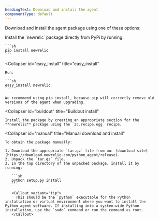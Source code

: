 ```yaml
---
headingText: Download and install the agent
componentType: default
---
```


Download and install the agent package using one of these options:

<CollapserGroup>
  <Collapser
    id="pip"
    title="pip install (RECOMMENDED)"
  >
    Install the `newrelic` package directly from PyPi by running:

    ```sh
    pip install newrelic
    ```
  </Collapser>

  <Collapser
    id="easy_install"
    title="easy_install"
  >
    Run:

    ```sh
    easy_install newrelic
    ```

    We recommend using pip install, because pip will correctly remove old versions of the agent when upgrading.
  </Collapser>

  <Collapser
    id="buildout"
    title="Buildout install"
  >
    Install the package by creating an appropriate section for the **newrelic** package using the `zc.recipe.egg` recipe.
  </Collapser>

  <Collapser
    id="manual"
    title="Manual download and install"
  >
    To obtain the package manually:

    1. Download the appropriate `tar.gz` file from our [download site](https://download.newrelic.com/python_agent/release).
    2. Unpack the `tar.gz` file.
    3. In the top directory of the unpacked package, install it by running:

       ```sh
       python setup.py install
       ```

       <Callout variant="tip">
         This should be the `python` executable for the Python installation or virtual environment where you want to install the Python agent software. If installing into a system-wide Python installation, use the `sudo` command or run the command as root.
       </Callout>
  </Collapser>
</CollapserGroup>

